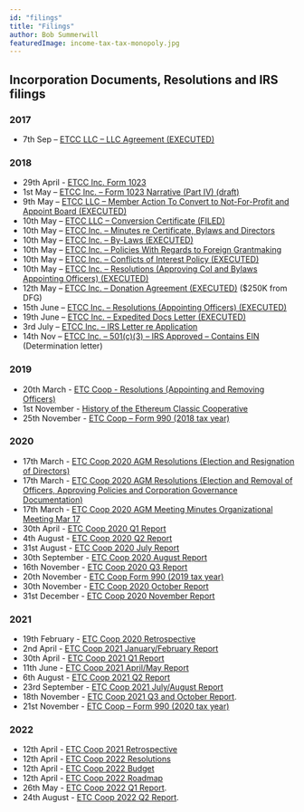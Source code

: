 ```yaml
---
id: "filings"
title: "Filings"
author: Bob Summerwill
featuredImage: income-tax-tax-monopoly.jpg
---
```



## Incorporation Documents, Resolutions and IRS filings

### 2017

* 7th Sep – [ETCC LLC – LLC Agreement (EXECUTED)](/ETCC-LLC-LLC-Agreement-EXECUTED.pdf)

### 2018

* 29th April - [ETCC Inc. Form 1023](/ETCC-Inc-Form-1023.pdf)
* 1st May – [ETCC Inc. – Form 1023 Narrative (Part IV) (draft)](/ETCC-Form-1023-Narrative-Part-IV-ETCC-draft-05-01-18.docx)
* 9th May – [ETCC LLC – Member Action To Convert to Not-For-Profit and Appoint Board (EXECUTED)](/ETCC-Member-Action-To-Convert-to-Not-For-Profit-EXECUTED.pdf)
* 10th May – [ETCC LLC – Conversion Certificate (FILED)](/ETCC-LLC-Conversion-Certificate-FILED.pdf)
* 10th May – [ETCC Inc. – Minutes re Certificate, Bylaws and Directors](/ETCC-Inc-Minutes-re-Certificate-Bylaws-and-Directors.pdf)
* 10th May – [ETCC Inc. – By-Laws (EXECUTED)](/ETCC-Inc.-By-Laws-EXECUTED-05-10-18.pdf)
* 10th May – [ETCC Inc. – Policies With Regards to Foreign Grantmaking](/ETCC-Inc-Policies-With-Regards-to-Foreign-Grantmaking.pdf)
* 10th May – [ETCC Inc. – Conflicts of Interest Policy (EXECUTED)](/ETCC-Inc-Conflicts-of-Interest-Policy-EXECUTED.pdf)
* 10th May – [ETCC Inc. – Resolutions (Approving CoI and Bylaws Appointing Officers) (EXECUTED)](/ETCC-Inc-Resolutions-Approving-CoI-and-Bylaws-Appointing-Officers-EXECUTED.pdf)
* 12th May – [ETCC Inc. – Donation Agreement (EXECUTED)](/ETCC-Inc-Donation-Agreement-EXECUTED.pdf) ($250K from DFG)
* 15th June – [ETCC Inc. – Resolutions (Appointing Officers) (EXECUTED)](/ETCC-Inc-Resolutions-Appointing-Officers-EXECUTED.pdf)
* 19th June – [ETCC Inc. – Expedited Docs Letter (EXECUTED)](/ETCC-Inc-Expedited-Docs-Letter-EXECUTED.pdf)
* 3rd July – [ETCC Inc. – IRS Letter re Application](/ETCC-Inc-IRS-Letter-re-Application.pdf)
* 14th Nov – [ETCC Inc. – 501(c)(3) – IRS Approved – Contains EIN](/ETC-Cooperative-501c3-IRS-Approved-Contains-EIN.pdf) (Determination letter)

### 2019

* 20th March - [ETC Coop - Resolutions (Appointing and Removing Officers)](/ETCC-Inc-Resolutions-Appointing-and-Removing-Officers-Executed.pdf)
* 1st November - [History of the Ethereum Classic Cooperative](/The-History-of-ETC-Cooperative.pdf)
* 25th November - [ETC Coop – Form 990 (2018 tax year)](../ETC-Coop-2018-Form-990.pdf)

### 2020

* 17th March - [ETC Coop 2020 AGM Resolutions (Election and Resignation of Directors)](/ETC-Coop-2020-Resolutions-Election-and-Removal-of-Directors.pdf)
* 17th March - [ETC Coop 2020 AGM Resolutions (Election and Removal of Officers, Approving Policies and Corporation Governance Documentation)](/ETC-Coop-2020-Resolutions-Election-and-Removal-of-Officers-Approving-Policies-and-Corporation-Governance-Documentation.pdf)
* 17th March - [ETC Coop 2020 AGM Meeting Minutes Organizational Meeting Mar 17](/ETC-Coop-2020-Meeting_Minutes_Organizational_meeting_March_17_signed.pdf)
* 30th April - [ETC Coop 2020 Q1 Report](/ETC-Coop-Q1-2020-Report.pdf)
* 4th August - [ETC Coop 2020 Q2 Report](/ETC-Coop-Q2-2020-Report.pdf)
* 31st August - [ETC Coop 2020 July Report](/ETC-Coop-Board-Package-July-2020.pdf)
* 30th September - [ETC Coop 2020 August Report](/ETC-Coop-Board-Package-August-2020.pdf)
* 16th November - [ETC Coop 2020 Q3 Report](/ETC-Coop-Q3-2020-Report.pdf)
* 20th November - [ETC Coop Form 990 (2019 tax year)](../ETC-Coop-2019-Form-990.pdf)
* 30th November - [ETC Coop 2020 October Report](/ETC-Coop-Board-Package-October-2020.pdf)
* 31st December - [ETC Coop 2020 November Report](ETC-Coop-Board-Package-November-2020.pdf)

### 2021

* 19th February - [ETC Coop 2020 Retrospective](ETC-Cooperative-Retrospective-2020.pdf)
* 2nd April - [ETC Coop 2021 January/February Report](/ETC-Coop-Board-Package-January-February-2021.pdf)
* 30th April - [ETC Coop 2021 Q1 Report](/ETC-Coop-Q1-2021-Report.pdf)
* 11th June - [ETC Coop 2021 April/May Report](/ETC-Coop-Board-Package-April-May-2021.pdf)
* 6th August - [ETC Coop 2021 Q2 Report](/ETC-Coop-Q2-2021-Report.pdf)
* 23rd September - [ETC Coop 2021 July/August Report](/ETC-Coop-Board-Package-July-August-2021.pdf)
* 18th November - [ETC Coop 2021 Q3 and October Report](/ETC-Coop-Q3-2021-Report.pdf).
* 21st November - [ETC Coop – Form 990 (2020 tax year)](../ETC-Coop-2020-Form-990.pdf)

### 2022

* 12th April - [ETC Coop 2021 Retrospective](ETC-Cooperative-Retrospective-2021.pdf)
* 12th April - [ETC Coop 2022 Resolutions](/ETC-Coop-Resolutions-2022-03-03.pdf)
* 12th April - [ETC Coop 2022 Budget](/ETC-Cooperative-Budget-2022.xlsx)
* 12th April - [ETC Coop 2022 Roadmap](/ETC-Coop-Roadmap-2022.pdf)
* 26th May - [ETC Coop 2022 Q1 Report](/ETC-Coop-Q1-2022-Report.pdf).
* 24th August - [ETC Coop 2022 Q2 Report](/ETC-Coop-Q2-2022-Report.pdf).
